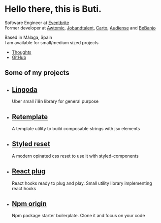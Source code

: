 
<Meta />
<Banner>

# Hello there, this is Buti.

Software Engineer at [Eventbrite][]<br />Former developer at [Awtomic][], [Jobandtalent][], [Carto][], [Audiense][] and [BeBanjo][]

Based in Málaga, Spain<br />I am available for small/medium sized projects

- [Thoughts](/thoughts)
- [GitHub](https://github.com/nobuti)

</Banner>

## Some of my projects

<Tiles>

- ## [Lingoda][]
  Uber small i18n library for general purpose
- ## [Retemplate][]
  A template utility to build composable strings with jsx elements
- ## [Styled reset][]
  A modern opinated css reset to use it with styled-components
- ## [React plug][]
  React hooks ready to plug and play. Small utility library implementing react hooks
- ## [Npm origin][]
  Npm package starter boilerplate. Clone it and focus on your code

[lingoda]: https://github.com/nobuti/lingoda
[retemplate]: https://github.com/nobuti/retemplate
[react plug]: https://github.com/nobuti/react-plug
[npm origin]: https://github.com/nobuti/npm-origin
[styled reset]: https://github.com/nobuti/styled-reset

</Tiles>

[awtomic]: https://awtomic.com
[jobandtalent]: https://jobandtalent.com
[carto]: https://carto.com
[audiense]: https://audiense.com
[bebanjo]: https://bebanjo.com
[eventbrite]: https://eventbrite.com
